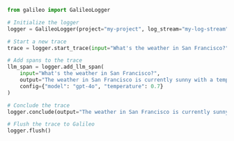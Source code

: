 ```python Python
from galileo import GalileoLogger

# Initialize the logger
logger = GalileoLogger(project="my-project", log_stream="my-log-stream")

# Start a new trace
trace = logger.start_trace(input="What's the weather in San Francisco?")

# Add spans to the trace
llm_span = logger.add_llm_span(
    input="What's the weather in San Francisco?",
    output="The weather in San Francisco is currently sunny with a temperature of 72°F.",
    config={"model": "gpt-4o", "temperature": 0.7}
)

# Conclude the trace
logger.conclude(output="The weather in San Francisco is currently sunny with a temperature of 72°F.")

# Flush the trace to Galileo
logger.flush() 
```